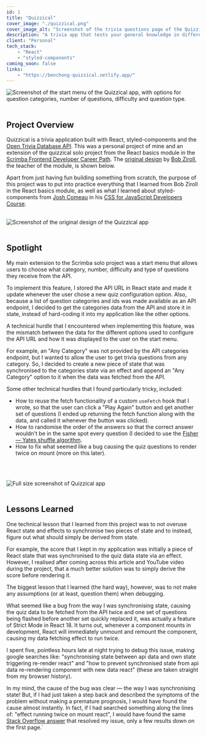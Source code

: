 ```yaml
---
id: 1
title: "Quizzical"
cover_image: "./quizzical.png"
cover_image_alt: "Screenshot of the trivia questions page of the Quizzical app"
description: "A trivia app that tests your general knowledge in different subjects, built with React and the Open Trivia Database API."
client: "Personal"
tech_stack:
    - "React"
    - "styled-components"
coming_soon: false
links:
    - "https://benchong-quizzical.netlify.app/"
---
```

![Screenshot of the start menu of the Quizzical app, with options for question categories, number of questions, difficulty and question type.](./quizzical.png)
<br/>
<br/>

## Project Overview
Quizzical is a trivia application built with React, styled-components and the <a href="https://opentdb.com/" target="_blank">Open Trivia Database API</a>. This was a personal project of mine and an extension of the quizzical solo project from the React basics module in the <a href="https://scrimba.com/learn/frontend" target="_blank">Scrimba Frontend Developer Career Path</a>. The <a href="https://www.figma.com/file/E9S5iPcm10f0RIHK8mCqKL/Quizzical-App?node-id=0%3A1" target="_blank">original design</a> by <a href="https://scrimba.com/teachers/bobziroll" target="_blank">Bob Ziroll</a>, the teacher of the module, is shown below.
<br/>

Apart from just having fun building something from scratch, the purpose of this project was to put into practice everything that I learned from Bob Ziroll in the React basics module, as well as what I learned about styled-components from <a href="https://www.joshwcomeau.com/" target="_blank">Josh Comeau</a> in his <a href="https://courses.joshwcomeau.com/css-for-js" target="_blank">CSS for JavaScript Developers Course</a>.
<br/>
<br/>

![Screenshot of the original design of the Quizzical app](./quizzical-design.png)
<br/>
<br/>

## Spotlight
My main extension to the Scrimba solo project was a start menu that allows users to choose what category, number, difficulty and type of questions they receive from the API.
<br/>

To implement this feature, I stored the API URL in React state and made it update whenever the user chose a new quiz configuration option. Also, because a list of question categories and ids was made available as an API endpoint, I decided to get the categories data from the API and store it in state, instead of hard-coding it into my application like the other options.
<br/>

A technical hurdle that I encountered when implementing this feature, was the mismatch between the data for the different options used to configure the API URL and how it was displayed to the user on the start menu.
<br/>

For example, an "Any Category" was not provided by the API categories endpoint, but I wanted to allow the user to get trivia questions from any category. So, I decided to create a new piece of state that was synchronised to the categories state via an effect and append an "Any Category" option to it when the data was fetched from the API.
<br/>

Some other technical hurdles that I found particularly tricky, included:
- How to reuse the fetch functionality of a custom `useFetch` hook that I wrote, so that the user can click a "Play Again" button and get another set of questions (I ended up returning the fetch function along with the data, and called it whenever the button was clicked).
- How to randomise the order of the answers so that the correct answer wouldn't be in the same spot every question (I decided to use the <a href="https://en.wikipedia.org/wiki/Fisher%E2%80%93Yates_shuffle" target="_blank">Fisher — Yates shuffle algorithm</a>.
- How to fix what seemed like a bug causing the quiz questions to render twice on mount (more on this later).
<br/>
<br/>

![Full size screenshot of Quizzical app](./quizzical-full-size.png)
<br/>
<br/>

## Lessons Learned
One technical lesson that I learned from this project was to not overuse React state and effects to synchronise two pieces of state and to instead, figure out what should simply be derived from state.
<br/>

For example, the score that I kept in my application was initially a piece of React state that was synchronised to the quiz data state via an effect. However, I realised after coming across this article and YouTube video during the project, that a much better solution was to simply derive the score before rendering it.
<br/>

The biggest lesson that I learned (the hard way), however, was to not make any assumptions (or at least, question them) when debugging. 
<br/>

What seemed like a bug from the way I was synchronising state, causing the quiz data to be fetched from the API twice and one set of questions being flashed before another set quickly replaced it, was actually a feature of Strict Mode in React 18. It turns out, whenever a component mounts in development, React will immediately unmount and remount the component, causing my data fetching effect to run twice.
<br/>

I spent five, pointless hours late at night trying to debug this issue, making google searches like: "synchronising state between api data and own state triggering re-render react" and "how to prevent synchronised state from api data re-rendering component with new data react" (these are taken straight from my browser history).
<br/>

In my mind, the cause of the bug was clear — the way I was synchronising state! But, if I had just taken a step back and described the symptoms of the problem without making a premature prognosis, I would have found the cause almost instantly. In fact, if I had searched something along the lines of: "effect running twice on mount react", I would have found the same <a href="https://stackoverflow.com/questions/61254372/my-react-component-is-rendering-twice-because-of-strict-mode" target="_blank">Stack Overflow answer</a> that resolved my issue, only a few results down on the first page.`
